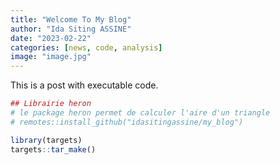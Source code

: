 ```yaml
---
title: "Welcome To My Blog"
author: "Ida Siting ASSINE"
date: "2023-02-22"
categories: [news, code, analysis]
image: "image.jpg"
---
```


This is a post with executable code.

```r
## Librairie heron
# le package heron permet de calculer l'aire d'un triangle 
# remotes::install_github("idasitingassine/my_blog")
```

```r
library(targets)
targets::tar_make()
```
